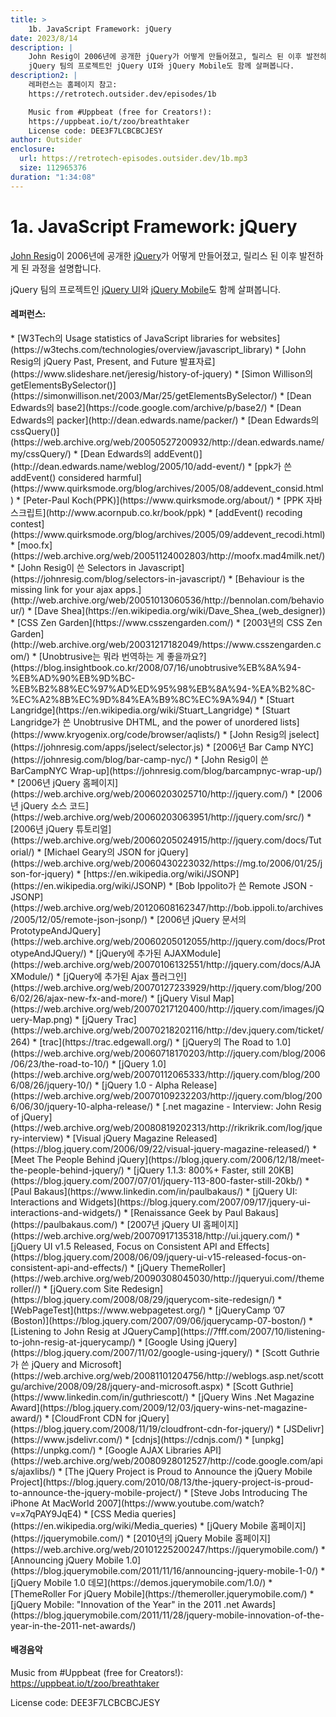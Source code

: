 ```yaml
---
title: >
    1b. JavaScript Framework: jQuery
date: 2023/8/14
description: |
    John Resig이 2006년에 공개한 jQuery가 어떻게 만들어졌고, 릴리스 된 이후 발전하게 된 과정을 설명합니다.
    jQuery 팀의 프로젝트인 jQuery UI와 jQuery Mobile도 함께 살펴봅니다.
description2: |
    레퍼런스는 홈페이지 참고:
    https://retrotech.outsider.dev/episodes/1b

    Music from #Uppbeat (free for Creators!):
    https://uppbeat.io/t/zoo/breathtaker
    License code: DEE3F7LCBCBCJESY
author: Outsider
enclosure:
  url: https://retrotech-episodes.outsider.dev/1b.mp3
  size: 112965376
duration: "1:34:08"
---
```


# 1a. JavaScript Framework: jQuery

[John Resig](https://johnresig.com/)이 2006년에 공개한
[jQuery](https://jquery.com/)가 어떻게 만들어졌고,
릴리스 된 이후 발전하게 된 과정을 설명합니다.

jQuery 팀의 프로젝트인 [jQuery UI](https://jqueryui.com/)와
[jQuery Mobile](https://jquerymobile.com/)도 함께 살펴봅니다.

#### 레퍼런스:
<div class="refs">
  * [W3Tech의 Usage statistics of JavaScript libraries for websites](https://w3techs.com/technologies/overview/javascript_library)
  * [John Resig의 jQuery Past, Present, and Future 발표자료](https://www.slideshare.net/jeresig/history-of-jquery)
  * [Simon Willison의 getElementsBySelector()](https://simonwillison.net/2003/Mar/25/getElementsBySelector/)
  * [Dean Edwards의 base2](https://code.google.com/archive/p/base2/)
  * [Dean Edwards의 packer](http://dean.edwards.name/packer/)
  * [Dean Edwards의 cssQuery()](https://web.archive.org/web/20050527200932/http://dean.edwards.name/my/cssQuery/)
  * [Dean Edwards의 addEvent()](http://dean.edwards.name/weblog/2005/10/add-event/)
  * [ppk가 쓴 addEvent() considered harmful](https://www.quirksmode.org/blog/archives/2005/08/addevent_consid.html)
  * [Peter-Paul Koch(PPK)](https://www.quirksmode.org/about/)
  * [PPK 자바스크립트](http://www.acornpub.co.kr/book/ppk)
  * [addEvent() recoding contest](https://www.quirksmode.org/blog/archives/2005/09/addevent_recodi.html)
  * [moo.fx](https://web.archive.org/web/20051124002803/http://moofx.mad4milk.net/)
  * [John Resig이 쓴 Selectors in Javascript](https://johnresig.com/blog/selectors-in-javascript/)
  * [Behaviour is the missing link for your ajax apps.](http://web.archive.org/web/20051013060536/http://bennolan.com/behaviour/)
  * [Dave Shea](https://en.wikipedia.org/wiki/Dave_Shea_(web_designer))
  * [CSS Zen Garden](https://www.csszengarden.com/)
  * [2003년의 CSS Zen Garden](http://web.archive.org/web/20031217182049/https://www.csszengarden.com/)
  * [Unobtrusive는 뭐라 번역하는 게 좋을까요?](https://blog.insightbook.co.kr/2008/07/16/unobtrusive%EB%8A%94-%EB%AD%90%EB%9D%BC-%EB%B2%88%EC%97%AD%ED%95%98%EB%8A%94-%EA%B2%8C-%EC%A2%8B%EC%9D%84%EA%B9%8C%EC%9A%94/)
  * [Stuart Langridge](https://en.wikipedia.org/wiki/Stuart_Langridge)
  * [Stuart Langridge가 쓴 Unobtrusive DHTML, and the power of unordered lists](https://www.kryogenix.org/code/browser/aqlists/)
  * [John Resig의 jselect](https://johnresig.com/apps/jselect/selector.js)
  * [2006년 Bar Camp NYC](https://johnresig.com/blog/bar-camp-nyc/)
  * [John Resig이 쓴 BarCampNYC Wrap-up](https://johnresig.com/blog/barcampnyc-wrap-up/)
  * [2006년 jQuery 홈페이지](https://web.archive.org/web/20060203025710/http://jquery.com/)
  * [2006년 jQuery 소스 코드](https://web.archive.org/web/20060203063951/http://jquery.com/src/)
  * [2006년 jQuery 튜토리얼](https://web.archive.org/web/20060205024915/http://jquery.com/docs/Tutorial/)
  * [Michael Geary의 JSON for jQuery](https://web.archive.org/web/20060430223032/https://mg.to/2006/01/25/json-for-jquery)
  * [https://en.wikipedia.org/wiki/JSONP](https://en.wikipedia.org/wiki/JSONP)
  * [Bob Ippolito가 쓴 Remote JSON - JSONP](https://web.archive.org/web/20120608162347/http://bob.ippoli.to/archives/2005/12/05/remote-json-jsonp/)
  * [2006년 jQuery 문서의 PrototypeAndJQuery](https://web.archive.org/web/20060205012055/http://jquery.com/docs/PrototypeAndJQuery/)
  * [jQuery에 추가된 AJAXModule](https://web.archive.org/web/20070106132551/http://jquery.com/docs/AJAXModule/)
  * [jQuery에 추가된 Ajax 플러그인](https://web.archive.org/web/20070127233929/http://jquery.com/blog/2006/02/26/ajax-new-fx-and-more/)
  * [jQuery Visul Map](https://web.archive.org/web/20070217120400/http://jquery.com/images/jQuery-Map.png)
  * [jQuery Trac](https://web.archive.org/web/20070218202116/http://dev.jquery.com/ticket/264)
  * [trac](https://trac.edgewall.org/)
  * [jQuery의 The Road to 1.0](https://web.archive.org/web/20060718170203/http://jquery.com/blog/2006/06/23/the-road-to-10/)
  * [jQuery 1.0](https://web.archive.org/web/20070112065333/http://jquery.com/blog/2006/08/26/jquery-10/)
  * [jQuery 1.0 - Alpha Release](https://web.archive.org/web/20070109232203/http://jquery.com/blog/2006/06/30/jquery-10-alpha-release/)
  * [.net magazine - Interview: John Resig of jQuery](https://web.archive.org/web/20080819202313/http://rikrikrik.com/log/jquery-interview)
  * [Visual jQuery Magazine Released](https://blog.jquery.com/2006/09/22/visual-jquery-magazine-released/)
  * [Meet The People Behind jQuery](https://blog.jquery.com/2006/12/18/meet-the-people-behind-jquery/)
  * [jQuery 1.1.3: 800%+ Faster, still 20KB](https://blog.jquery.com/2007/07/01/jquery-113-800-faster-still-20kb/)
  * [Paul Bakaus](https://www.linkedin.com/in/paulbakaus/)
  * [jQuery UI: Interactions and Widgets](https://blog.jquery.com/2007/09/17/jquery-ui-interactions-and-widgets/)
  * [Renaissance Geek by Paul Bakaus](https://paulbakaus.com/)
  * [2007년 jQuery UI 홈페이지](https://web.archive.org/web/20070917135318/http://ui.jquery.com/)
  * [jQuery UI v1.5 Released, Focus on Consistent API and Effects](https://blog.jquery.com/2008/06/09/jquery-ui-v15-released-focus-on-consistent-api-and-effects/)
  * [jQuery ThemeRoller](https://web.archive.org/web/20090308045030/http://jqueryui.com//themeroller//)
  * [jQuery.com Site Redesign](https://blog.jquery.com/2008/08/29/jquerycom-site-redesign/)
  * [WebPageTest](https://www.webpagetest.org/)
  * [jQueryCamp ’07 (Boston)](https://blog.jquery.com/2007/09/06/jquerycamp-07-boston/)
  * [Listening to John Resig at JQueryCamp](https://7fff.com/2007/10/listening-to-john-resig-at-jquerycamp/)
  * [Google Using jQuery](https://blog.jquery.com/2007/11/02/google-using-jquery/)
  * [Scott Guthrie가 쓴 jQuery and Microsoft](https://web.archive.org/web/20081101204756/http://weblogs.asp.net/scottgu/archive/2008/09/28/jquery-and-microsoft.aspx)
  * [Scott Guthrie](https://www.linkedin.com/in/guthriescott/)
  * [jQuery Wins .Net Magazine Award](https://blog.jquery.com/2009/12/03/jquery-wins-net-magazine-award/)
  * [CloudFront CDN for jQuery](https://blog.jquery.com/2008/11/19/cloudfront-cdn-for-jquery/)
  * [JSDelivr](https://www.jsdelivr.com/)
  * [cdnjs](https://cdnjs.com/)
  * [unpkg](https://unpkg.com/)
  * [Google AJAX Libraries API](https://web.archive.org/web/20080928012527/http://code.google.com/apis/ajaxlibs/)
  * [The jQuery Project is Proud to Announce the jQuery Mobile Project](https://blog.jquery.com/2010/08/13/the-jquery-project-is-proud-to-announce-the-jquery-mobile-project/)
  * [Steve Jobs Introducing The iPhone At MacWorld 2007](https://www.youtube.com/watch?v=x7qPAY9JqE4)
  * [CSS Media queries](https://en.wikipedia.org/wiki/Media_queries)
  * [jQuery Mobile 홈페이지](https://jquerymobile.com/)
  * [2010년의 jQuery Mobile 홈페이지](https://web.archive.org/web/20101225200247/https://jquerymobile.com/)
  * [Announcing jQuery Mobile 1.0](https://blog.jquerymobile.com/2011/11/16/announcing-jquery-mobile-1-0/)
  * [jQuery Mobile 1.0 데모](https://demos.jquerymobile.com/1.0/)
  * [ThemeRoller For jQuery Mobile](https://themeroller.jquerymobile.com/)
  * [jQuery Mobile: "Innovation of the Year" in the 2011 .net Awards](https://blog.jquerymobile.com/2011/11/28/jquery-mobile-innovation-of-the-year-in-the-2011-net-awards/)
</div>


<Badges
/>

#### 배경음악
Music from #Uppbeat (free for Creators!):
https://uppbeat.io/t/zoo/breathtaker

License code: DEE3F7LCBCBCJESY
